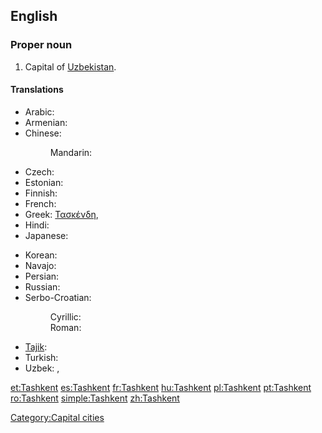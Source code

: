 {{wikipedia}}
==English==

===Proper noun===
{{en-proper noun}}

# Capital of [[Uzbekistan]].

====Translations====
{{trans-top|capital of Uzbekistan}}
* Arabic: {{t|ar|طشقند|m|tr=Tashqand}}
* Armenian: {{t-|hy|Տաշքենդ|tr=Tašk’end}}
* Chinese:
*: Mandarin: {{t|cmn|塔什干|tr=Tǎshígān|sc=Hani}}
* Czech: {{t-|cs|Taškent|m}}
* Estonian: {{t-|et|Toshkent}}
* Finnish: {{t+|fi|Taškent}}
* French: {{t+|fr|Tachkent}}
* Greek: [[Τασκένδη]], {{t|el|Τασκένδη|tr=Taskéndi|sc=Grek}}
* Hindi: {{t|hi|ताशकंद|tr=tāśkand|sc=Deva}}
* Japanese: {{t|ja|タシケント|tr=Tashikento}}
{{trans-mid}}
* Korean: {{t+|ko|타슈켄트|tr=Tasyukenteu|sc=Hang}}
* Navajo: {{tø|nv|Tʼashkʼen}}
* Persian: {{t-|fa|تاشکند|tr=Tâškand|xs=Persian}}
* Russian: {{t+|ru|Ташкент|m|tr=Tašként}}
* Serbo-Croatian:
*: Cyrillic: {{tø|sh|Ташкент|m|sc=Cyrl|xs=Serbo-Croatian}}
*: Roman: {{tø|sh|Taškent|m|xs=Serbo-Croatian}}
* [[Tajik]]: {{t-|tg|Тошканд|sc=Cyrl|xs=Tajik}}
* Turkish: {{t|tr|Taşkent}}
* Uzbek: {{t-|uz|Toshkent|xs=Uzbek}},  {{t|uz|Тошкент|sc=Cyrl|xs=Uzbek}}
{{trans-bottom}}

[[Category:Capital cities]]

[[et:Tashkent]]
[[es:Tashkent]]
[[fr:Tashkent]]
[[hu:Tashkent]]
[[pl:Tashkent]]
[[pt:Tashkent]]
[[ro:Tashkent]]
[[simple:Tashkent]]
[[zh:Tashkent]]